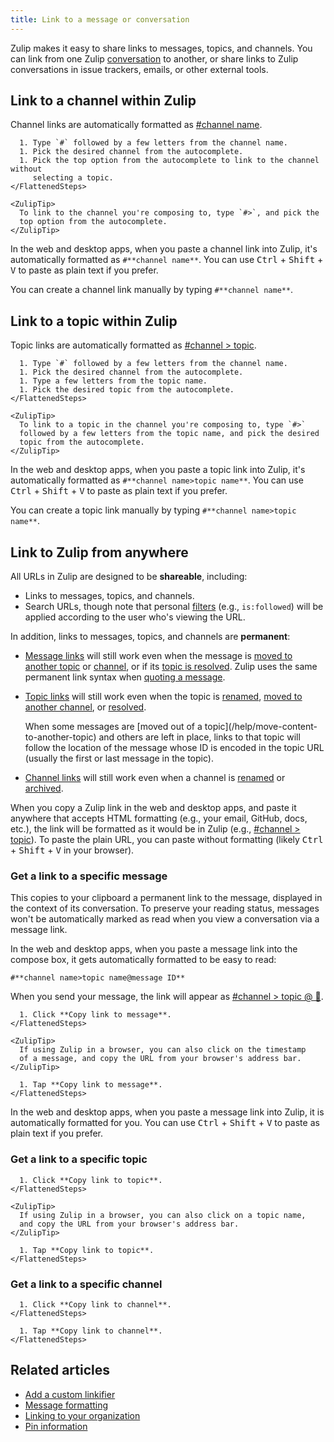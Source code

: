 ```yaml
---
title: Link to a message or conversation
---
```



Zulip makes it easy to share links to messages, topics, and channels. You can
link from one Zulip [conversation](/help/reading-conversations) to another, or
share links to Zulip conversations in issue trackers, emails, or other external
tools.

## Link to a channel within Zulip

Channel links are automatically formatted as [#channel name](#link-to-a-channel-within-zulip).

<Tabs>
  <TabItem label="Desktop/Web">
    <FlattenedSteps>
      <StartComposing />

      1. Type `#` followed by a few letters from the channel name.
      1. Pick the desired channel from the autocomplete.
      1. Pick the top option from the autocomplete to link to the channel without
         selecting a topic.
    </FlattenedSteps>

    <ZulipTip>
      To link to the channel you're composing to, type `#>`, and pick the
      top option from the autocomplete.
    </ZulipTip>
  </TabItem>
</Tabs>

In the web and desktop apps, when you paste a channel link into Zulip,
it's automatically formatted as `#**channel name**`. You can use
<kbd data-mac-following-key="⌥">Ctrl</kbd> + <kbd>Shift</kbd> +
<kbd>V</kbd> to paste as plain text if you prefer.

You can create a channel link manually by typing `#**channel name**`.

## Link to a topic within Zulip

Topic links are automatically formatted as [#channel > topic](#link-to-a-topic-within-zulip).

<Tabs>
  <TabItem label="Desktop/Web">
    <FlattenedSteps>
      <StartComposing />

      1. Type `#` followed by a few letters from the channel name.
      1. Pick the desired channel from the autocomplete.
      1. Type a few letters from the topic name.
      1. Pick the desired topic from the autocomplete.
    </FlattenedSteps>

    <ZulipTip>
      To link to a topic in the channel you're composing to, type `#>`
      followed by a few letters from the topic name, and pick the desired
      topic from the autocomplete.
    </ZulipTip>
  </TabItem>
</Tabs>

In the web and desktop apps, when you paste a topic link into Zulip, it's
automatically formatted as `#**channel name>topic name**`. You can use
<kbd data-mac-following-key="⌥">Ctrl</kbd> + <kbd>Shift</kbd> +
<kbd>V</kbd> to paste as plain text if you prefer.

You can create a topic link manually by typing `#**channel name>topic name**`.

## Link to Zulip from anywhere

All URLs in Zulip are designed to be **shareable**, including:

* Links to messages, topics, and channels.
* Search URLs, though note that personal
  [filters](/help/search-for-messages#search-filters) (e.g., `is:followed`) will
  be applied according to the user who's viewing the URL.

In addition, links to messages, topics, and channels are **permanent**:

* [Message links](#get-a-link-to-a-specific-message) will still work even when
  the message is [moved to another topic](/help/move-content-to-another-topic)
  or [channel](/help/move-content-to-another-channel), or if its [topic is
  resolved](/help/resolve-a-topic). Zulip uses the same permanent link syntax
  when [quoting a message](/help/quote-or-forward-a-message).
* [Topic links](#get-a-link-to-a-specific-topic) will still work even when the
  topic is [renamed](/help/rename-a-topic), [moved to another
  channel](/help/move-content-to-another-channel), or
  [resolved](/help/resolve-a-topic).

  <ZulipTip>
    When some messages are [moved out of a
    topic](/help/move-content-to-another-topic) and others are left in place,
    links to that topic will follow the location of the message whose ID is
    encoded in the topic URL (usually the first or last message in the topic).
  </ZulipTip>
* [Channel links](#get-a-link-to-a-specific-channel) will still work even when a
  channel is [renamed](/help/rename-a-channel) or
  [archived](/help/archive-a-channel).

When you copy a Zulip link in the web and desktop apps, and paste it anywhere that
accepts HTML formatting (e.g., your email, GitHub, docs, etc.), the link will be
formatted as it would be in Zulip (e.g., [#channel > topic](#link-to-a-topic-within-zulip)).
To paste the plain URL, you can paste without formatting (likely <kbd>Ctrl</kbd> +
<kbd>Shift</kbd> + <kbd>V</kbd> in your browser).

### Get a link to a specific message

This copies to your clipboard a permanent link to the message, displayed in the
context of its conversation. To preserve your reading status, messages won't be
automatically marked as read when you view a conversation via a message link.

In the web and desktop apps, when you paste a message link into the compose box,
it gets automatically formatted to be easy to read:

```
#**channel name>topic name@message ID**
```

When you send your message, the link will appear as
[#channel > topic @ 💬](#get-a-link-to-a-specific-message).

<Tabs>
  <TabItem label="Desktop/Web">
    <FlattenedSteps>
      <MessageActionsMenu />

      1. Click **Copy link to message**.
    </FlattenedSteps>

    <ZulipTip>
      If using Zulip in a browser, you can also click on the timestamp
      of a message, and copy the URL from your browser's address bar.
    </ZulipTip>
  </TabItem>

  <TabItem label="Mobile">
    <FlattenedSteps>
      <MessageLongPressMenu />

      1. Tap **Copy link to message**.
    </FlattenedSteps>
  </TabItem>
</Tabs>

In the web and desktop apps, when you paste a message link into Zulip,
it is automatically formatted for you. You can use
<kbd data-mac-following-key="⌥">Ctrl</kbd> + <kbd>Shift</kbd> +
<kbd>V</kbd> to paste as plain text if you prefer.

### Get a link to a specific topic

<Tabs>
  <TabItem label="Desktop/Web">
    <FlattenedSteps>
      <TopicActions />

      1. Click **Copy link to topic**.
    </FlattenedSteps>

    <ZulipTip>
      If using Zulip in a browser, you can also click on a topic name,
      and copy the URL from your browser's address bar.
    </ZulipTip>
  </TabItem>

  <TabItem label="Mobile">
    <FlattenedSteps>
      <TopicLongPressMenu />

      1. Tap **Copy link to topic**.
    </FlattenedSteps>
  </TabItem>
</Tabs>

### Get a link to a specific channel

<Tabs>
  <TabItem label="Desktop/Web">
    <FlattenedSteps>
      <ChannelActions />

      1. Click **Copy link to channel**.
    </FlattenedSteps>
  </TabItem>

  <TabItem label="Mobile">
    <FlattenedSteps>
      <ChannelLongPressMenu />

      1. Tap **Copy link to channel**.
    </FlattenedSteps>
  </TabItem>
</Tabs>

## Related articles

* [Add a custom linkifier](/help/add-a-custom-linkifier)
* [Message formatting](/help/format-your-message-using-markdown)
* [Linking to your organization](/help/linking-to-zulip)
* [Pin information](/help/pin-information)
